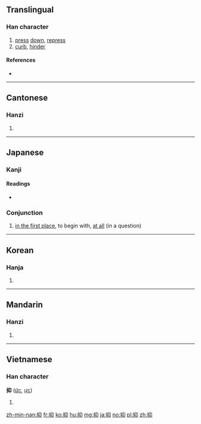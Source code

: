 ==Translingual==

===Han character===
{{Han char|rn=64|rad=手|as=04|sn=7|four=57020|canj=QHVL|ids=⿰扌卬}}

# [[press]] [[down]], [[repress]]
# [[curb]], [[hinder]]

====References====
* {{Han ref|kx=0421.090|dkj=11883|dj=0768.090|hdz=31841.070|uh=6291|ud=25233|bh=A7ED|bd=42989}}

----

==Cantonese==

===Hanzi===
{{yue-hanzi|jyut=[[jik1]]|y=yik1}}

# {{defn|lang=yue|sort=手04}}

----

==Japanese==

===Kanji===
{{ja-kanji|grade=c|rs=手04}}

====Readings====
* {{ja-readings|on=[[よく]] (yoku)|kun=[[おさえる]] (osaeru)}}

===Conjunction===
{{ja-pos|k|conjunction|rom=somosomo|hira=そもそも}}

# [[in the first place]], to begin with, [[at all]] (in a question)

----

==Korean==

===Hanja===
{{ko-hanja|hangeul=억|eumhun=|rv=eok|mr=ŏk|y=ek}}

# {{defn|lang=ko|sort=手04}}

----

==Mandarin==

===Hanzi===
{{cmn-hanzi|pin=[[yì]] ([[yi4]])|wg=i<sup>4</sup>}}

# {{defn|lang=cmn|sort=手04}}

----

==Vietnamese==

===Han character===
'''抑''' ([[ức]], [[ực]])

# {{defn|lang=vi}}

[[zh-min-nan:抑]]
[[fr:抑]]
[[ko:抑]]
[[hu:抑]]
[[mg:抑]]
[[ja:抑]]
[[no:抑]]
[[pl:抑]]
[[zh:抑]]
